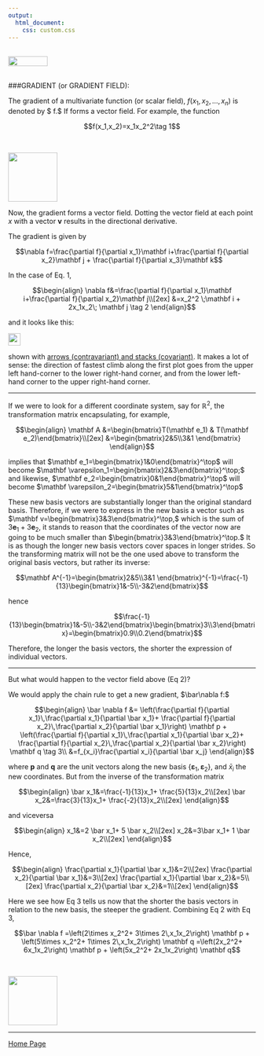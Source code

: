 ```yaml
---
output: 
  html_document:
    css: custom.css
---
```


<br>
<a href="http://rinterested.github.io/statistics/index.html">
<img HEIGHT="20" WIDTH="80" src="https://cloud.githubusercontent.com/assets/9312897/10556783/a27a26fa-745c-11e5-9b1a-2d5bd737387a.PNG"></a>
<br><br>

###GRADIENT (or GRADIENT FIELD):
<br>

The gradient of a multivariate function (or scalar field), $f(x_1,x_2,\dots,x_n)$ is denoted by $ \nabla f.$ If forms a vector field. For example, the function


$$f(x_1,x_2)=x_1x_2^2\tag 1$$



<br>

<img height = 100  src = "https://user-images.githubusercontent.com/9312897/38840423-8f7a0a7c-41ad-11e8-8c97-43539c3ce620.png">

Now, the gradient forms a vector field. Dotting the vector field at each point $x$ with a vector $\mathbf v$ results in the directional derivative.

The gradient is given by

$$\nabla f=\frac{\partial f}{\partial x_1}\mathbf i+\frac{\partial f}{\partial x_2}\mathbf j + \frac{\partial f}{\partial x_3}\mathbf k$$

In the case of Eq. 1,

$$\begin{align}
\nabla f&=\frac{\partial f}{\partial x_1}\mathbf i+\frac{\partial f}{\partial x_2}\mathbf j\\[2ex]
&=x_2^2 \;\mathbf i + 2x_1x_2\; \mathbf j \tag 2
\end{align}$$

and it looks like this:

<img height = 25  src ="https://user-images.githubusercontent.com/9312897/38840877-af8c481e-41af-11e8-8c0b-ae3ac6669df7.png">

shown with [arrows (contravariant) and stacks (covariant)](https://en.wikipedia.org/wiki/Covariance_and_contravariance_of_vectors). It makes a lot of sense: the direction of fastest climb along the first plot goes from the upper left hand-corner to the lower right-hand corner, and from the lower left-hand corner to the upper right-hand corner.

---

If we were to look for a different coordinate system, say for $\mathbb R^2,$ the transformation matrix encapsulating, for example,

$$\begin{align}
\mathbf A &=\begin{bmatrix}T(\mathbf e_1) & T(\mathbf e_2)\end{bmatrix}\\[2ex]
&=\begin{bmatrix}2&5\\3&1 \end{bmatrix}
\end{align}$$

implies that $\mathbf e_1=\begin{bmatrix}1&0\end{bmatrix}^\top$ will become $\mathbf \varepsilon_1=\begin{bmatrix}2&3\end{bmatrix}^\top;$ and likewise, $\mathbf e_2=\begin{bmatrix}0&1\end{bmatrix}^\top$ will become $\mathbf \varepsilon_2=\begin{bmatrix}5&1\end{bmatrix}^\top$

These new basis vectors are substantially longer than the original standard basis. Therefore, if we were to express in the new basis a vector such as $\mathbf v=\begin{bmatrix}3&3\end{bmatrix}^\top,$ which is the sum of $3\mathbf e_1+3\mathbf e_2,$ it stands to reason that the coordinates of the vector now are going to be much smaller than $\begin{bmatrix}3&3\end{bmatrix}^\top.$ It is as though the longer new basis vectors cover spaces in longer strides. So the transforming matrix will not be the one used above to transform the original basis vectors, but rather its inverse:

$$\mathbf A^{-1}=\begin{bmatrix}2&5\\3&1 \end{bmatrix}^{-1}=\frac{-1}{13}\begin{bmatrix}1&-5\\-3&2\end{bmatrix}$$

hence

$$\frac{-1}{13}\begin{bmatrix}1&-5\\-3&2\end{bmatrix}\begin{bmatrix}3\\3\end{bmatrix}=\begin{bmatrix}0.9\\0.2\end{bmatrix}$$

Therefore, the longer the basis vectors, the shorter the expression of individual vectors.

---

But what would happen to the vector field above (Eq 2)?

We would apply the chain rule to get a new gradient, $\bar\nabla f:$


$$\begin{align}
\bar \nabla f &= \left(\frac{\partial f}{\partial x_1}\,\frac{\partial x_1}{\partial \bar x_1}+ \frac{\partial f}{\partial x_2}\,\frac{\partial x_2}{\partial \bar x_1}\right) \mathbf p + \left(\frac{\partial f}{\partial x_1}\,\frac{\partial x_1}{\partial \bar x_2}+ \frac{\partial f}{\partial x_2}\,\frac{\partial x_2}{\partial \bar x_2}\right) \mathbf q \tag 3\\
&=f_{x_i}\frac{\partial x_i}{\partial \bar x_j}
\end{align}$$

where $\mathbf p$ and $\mathbf q$ are the unit vectors along the new basis $\{\mathbf \varepsilon_1,\mathbf\varepsilon_2\},$ and $\bar x_i$ the new coordinates. But from the inverse of the transformation matrix

$$\begin{align}
\bar x_1&=\frac{-1}{13}x_1+ \frac{5}{13}x_2\\[2ex]
\bar x_2&=\frac{3}{13}x_1+ \frac{-2}{13}x_2\\[2ex]
\end{align}$$

and viceversa

$$\begin{align}
x_1&=2 \bar x_1+ 5 \bar x_2\\[2ex]
x_2&=3\bar x_1+ 1 \bar x_2\\[2ex]
\end{align}$$


Hence,

$$\begin{align}
\frac{\partial x_1}{\partial \bar x_1}&=2\\[2ex]
\frac{\partial x_2}{\partial \bar x_1}&=3\\[2ex]
\frac{\partial x_1}{\partial \bar x_2}&=5\\[2ex]
\frac{\partial x_2}{\partial \bar x_2}&=1\\[2ex]
\end{align}$$

Here we see how Eq 3 tells us now that the shorter the basis vectors in relation to the new basis, the steeper the gradient. Combining Eq 2 with Eq 3,

$$\bar \nabla f =\left(2\times x_2^2+ 3\times 2\,x_1x_2\right) \mathbf p + \left(5\times x_2^2+ 1\times 2\,x_1x_2\right) \mathbf q =\left(2x_2^2+ 6x_1x_2\right) \mathbf p + \left(5x_2^2+ 2x_1x_2\right) \mathbf q$$



<br>

<img height = 100  src = "https://user-images.githubusercontent.com/9312897/38844070-e047989a-41bf-11e8-9979-cee14ebe65aa.png">


---

<a href="http://rinterested.github.io/statistics/index.html">Home Page</a>
